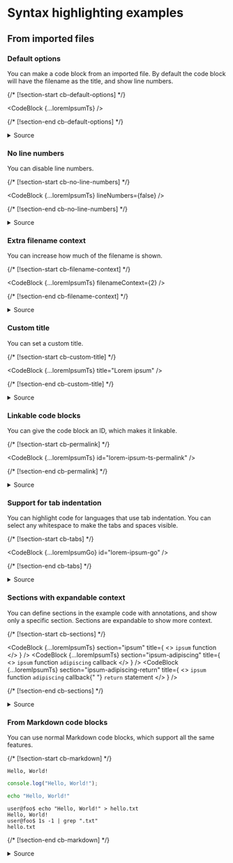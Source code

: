 


# Syntax highlighting examples

## From imported files

### Default options

You can make a code block from an imported file. By default the code block will
have the filename as the title, and show line numbers.

{/* [!section-start cb-default-options] */}

<CodeBlock {...loremIpsumTs} />

{/* [!section-end cb-default-options] */}

<details>
  <summary>Source</summary>
  <CodeBlock
    {...thisFile}
    section="source-import-ts"
    sectionContext={false}
    title="Source import"
  />
  <CodeBlock
    {...thisFile}
    section="cb-default-options"
    sectionContext={false}
    title="Code block"
  />
</details>

### No line numbers

You can disable line numbers.

{/* [!section-start cb-no-line-numbers] */}

<CodeBlock {...loremIpsumTs} lineNumbers={false} />

{/* [!section-end cb-no-line-numbers] */}

<details>
  <summary>Source</summary>
  <CodeBlock
    {...thisFile}
    section="source-import-ts"
    sectionContext={false}
    title="Source import"
  />
  <CodeBlock
    {...thisFile}
    section="cb-no-line-numbers"
    sectionContext={false}
    title="Code block"
  />
</details>

### Extra filename context

You can increase how much of the filename is shown.

{/* [!section-start cb-filename-context] */}

<CodeBlock {...loremIpsumTs} filenameContext={2} />

{/* [!section-end cb-filename-context] */}

<details>
  <summary>Source</summary>
  <CodeBlock
    {...thisFile}
    section="source-import-ts"
    sectionContext={false}
    title="Source import"
  />
  <CodeBlock
    {...thisFile}
    section="cb-filename-context"
    sectionContext={false}
    title="Code block"
  />
</details>

### Custom title

You can set a custom title.

{/* [!section-start cb-custom-title] */}

<CodeBlock {...loremIpsumTs} title="Lorem ipsum" />

{/* [!section-end cb-custom-title] */}

<details>
  <summary>Source</summary>
  <CodeBlock
    {...thisFile}
    section="source-import-ts"
    sectionContext={false}
    title="Source import"
  />
  <CodeBlock
    {...thisFile}
    section="cb-custom-title"
    sectionContext={false}
    title="Code block"
  />
</details>

### Linkable code blocks

You can give the code block an ID, which makes it linkable.

{/* [!section-start cb-permalink] */}

<CodeBlock {...loremIpsumTs} id="lorem-ipsum-ts-permalink" />

{/* [!section-end cb-permalink] */}

<details>
  <summary>Source</summary>
  <CodeBlock
    {...thisFile}
    section="source-import-ts"
    sectionContext={false}
    title="Source import"
  />
  <CodeBlock
    {...thisFile}
    section="cb-permalink"
    sectionContext={false}
    title="Code block"
  />
</details>

### Support for tab indentation

You can highlight code for languages that use tab indentation. You can select
any whitespace to make the tabs and spaces visible.

{/* [!section-start cb-tabs] */}

<CodeBlock {...loremIpsumGo} id="lorem-ipsum-go" />

{/* [!section-end cb-tabs] */}

<details>
  <summary>Source</summary>
  <CodeBlock
    {...thisFile}
    section="source-import-go"
    sectionContext={false}
    title="Source import"
  />
  <CodeBlock
    {...thisFile}
    section="cb-tabs"
    sectionContext={false}
    title="Code block"
  />
</details>

### Sections with expandable context

You can define sections in the example code with annotations, and show only a
specific section. Sections are expandable to show more context.

{/* [!section-start cb-sections] */}

<CodeBlock
  {...loremIpsumTs}
  section="ipsum"
  title={
    <>
      <code>ipsum</code> function
    </>
  }
/>
<CodeBlock
  {...loremIpsumTs}
  section="ipsum-adipiscing"
  title={
    <>
      <code>ipsum</code> function <code>adipiscing</code> callback
    </>
  }
/>
<CodeBlock
  {...loremIpsumTs}
  section="ipsum-adipiscing-return"
  title={
    <>
      <code>ipsum</code> function <code>adipiscing</code> callback{" "}
      <code>return</code> statement
    </>
  }
/>

{/* [!section-end cb-sections] */}

<details>
  <summary>Source</summary>
  <CodeBlock
    {...thisFile}
    section="source-import-ts"
    sectionContext={false}
    title="Source import"
  />
  <CodeBlock
    {...thisFile}
    section="cb-sections"
    sectionContext={false}
    title="Code blocks"
  />
  <CodeBlock
    {...loremIpsumTs}
    source={loremIpsumTs.source.replaceAll(/\/\/ \[!/g, "// [\\!")}
    title="Section annotations"
  />
</details>

### From Markdown code blocks

You can use normal Markdown code blocks, which support all the same features.

{/* [!section-start cb-markdown] */}

```
Hello, World!
```

```ts title="hello-world.ts"
console.log("Hello, World!");
```

```sh
echo "Hello, World!"
```

```console
user@foo$ echo "Hello, World!" > hello.txt
Hello, World!
user@foo$ 1s -1 | grep ".txt"
hello.txt
```

{/* [!section-end cb-markdown] */}

<details>
  <summary>Source</summary>
  <CodeBlock
    {...thisFile}
    section="cb-markdown"
    sectionContext={false}
    title="Code blocks"
  />
</details>
